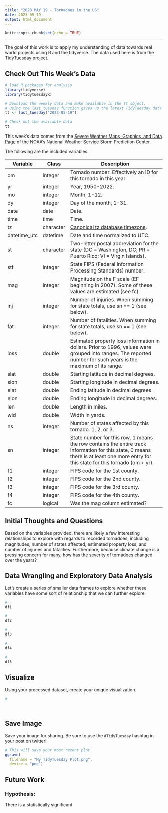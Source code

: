 ```yaml
---
title: "2023 MAY 19 - Tornadoes in the US"
date: 2023-05-19
output: html_document
---
```


```r

knitr::opts_chunk$set(echo = TRUE)

```

------------------------------------------------------------------------

The goal of this work is to apply my understanding of data towards real world projects using R and the tidyverse. The data used here is from the TidyTuesday project.

## Check Out This Week's Data

```r
# load R packages for analysis
library(tidyverse)
library(tidytuesdayR)
```

```r
# Download the weekly data and make available in the tt object.
# Using the last_tuesday function gives us the latest TidyTuesday data from today's date
tt <- last_tuesday("2023-05-19")
```

```r
# Check out the available data
tt
```

This week's data comes from the [Severe Weather Maps, Graphics, and Data Page](https://www.spc.noaa.gov/wcm/#data) of the NOAA's National Weather Service Storm Prediction Center.

The following are the included variables:

| **Variable** | **Class** | **Description**                                                                                                                                                                      |
|--------------|-----------|--------------------------------------------------------------------------------------------------------------------------------------------------------------------------------------|
| om           | integer   | Tornado number. Effectively an ID for this tornado in this year.                                                                                                                     |
| yr           | integer   | Year, 1950-2022.                                                                                                                                                                     |
| mo           | integer   | Month, 1-12.                                                                                                                                                                         |
| dy           | integer   | Day of the month, 1-31.                                                                                                                                                              |
| date         | date      | Date.                                                                                                                                                                                |
| time         | time      | Time.                                                                                                                                                                                |
| tz           | character | [Canonical tz database timezone](https://en.wikipedia.org/wiki/List_of_tz_database_time_zones).                                                                                      |
| datetime_utc | datetime  | Date and time normalized to UTC.                                                                                                                                                     |
| st           | character | Two-letter postal abbreviation for the state (DC = Washington, DC; PR = Puerto Rico; VI = Virgin Islands).                                                                           |
| stf          | integer   | State FIPS (Federal Information Processing Standards) number.                                                                                                                        |
| mag          | integer   | Magnitude on the F scale (EF beginning in 2007). Some of these values are estimated (see fc).                                                                                        |
| inj          | integer   | Number of injuries. When summing for state totals, use sn == 1 (see below).                                                                                                          |
| fat          | integer   | Number of fatalities. When summing for state totals, use sn == 1 (see below).                                                                                                        |
| loss         | double    | Estimated property loss information in dollars. Prior to 1996, values were grouped into ranges. The reported number for such years is the maximum of its range.                      |
| slat         | double    | Starting latitude in decimal degrees.                                                                                                                                                |
| slon         | double    | Starting longitude in decimal degrees.                                                                                                                                               |
| elat         | double    | Ending latitude in decimal degrees.                                                                                                                                                  |
| elon         | double    | Ending longitude in decimal degrees.                                                                                                                                                 |
| len          | double    | Length in miles.                                                                                                                                                                     |
| wid          | double    | Width in yards.                                                                                                                                                                      |
| ns           | integer   | Number of states affected by this tornado. 1, 2, or 3.                                                                                                                               |
| sn           | integer   | State number for this row. 1 means the row contains the entire track information for this state, 0 means there is at least one more entry for this state for this tornado (om + yr). |
| f1           | integer   | FIPS code for the 1st county.                                                                                                                                                        |
| f2           | integer   | FIPS code for the 2nd county.                                                                                                                                                        |
| f3           | integer   | FIPS code for the 3rd county.                                                                                                                                                        |
| f4           | integer   | FIPS code for the 4th county.                                                                                                                                                        |
| fc           | logical   | Was the mag column estimated?                                                                                                                                                        |

## Initial Thoughts and Questions

Based on the variables provided, there are likely a few interesting relationships to explore with regards to recorded tornadoes, including magnitudes, number of states affected, estimated property loss, and number of injuries and fatalities. Furthermore, because climate change is a pressing concern for many, how has the severity of tornadoes changed over the years?

## Data Wrangling and Exploratory Data Analysis

Let's create a series of smaller data frames to explore whether these variables have some sort of relationship that we can further explore

```r
#
df1

#
df2

#
df3

#
df4

#
df5

```

## Visualize

Using your processed dataset, create your unique visualization.

```r
#

  
```

## Save Image

Save your image for sharing. Be sure to use the `#TidyTuesday` hashtag in your post on twitter!

```r

# This will save your most recent plot
ggsave(
  filename = "My TidyTuesday Plot.png",
  device = "png")

```

## Future Work

### Hypothesis:

There is a statistically significant

```r

```
